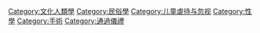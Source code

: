 [[Category:文化人類學|Category:文化人類學]]
[[Category:民俗學|Category:民俗學]]
[[Category:儿童虐待与忽视|Category:儿童虐待与忽视]]
[[Category:性學|Category:性學]]
[[Category:手術|Category:手術]]
[[Category:通過儀禮|Category:通過儀禮]]